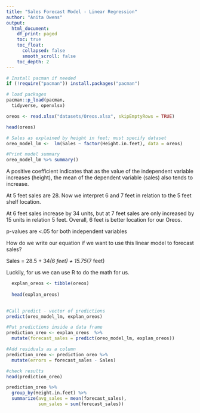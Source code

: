 ```yaml
---
title: "Sales Forecast Model - Linear Regression"
author: "Anita Owens"
output:
  html_document:
    df_print: paged
    toc: true
    toc_float:
      collapsed: false
      smooth_scroll: false
    toc_depth: 2
---
```



```r
# Install pacman if needed
if (!require("pacman")) install.packages("pacman")

# load packages
pacman::p_load(pacman,
  tidyverse, openxlsx)
```


```r
oreos <- read.xlsx("datasets/Oreos.xlsx", skipEmptyRows = TRUE)
```


```r
head(oreos)
```



```r

# Sales as explained by height in feet; must specify dataset
oreo_model_lm <-  lm(Sales ~ factor(Height.in.feet), data = oreos) 

```



```r

#Print model summary
oreo_model_lm %>% summary()

```


A positive coefficient indicates that as the value of the independent variable increases (height), the mean of the dependent variable (sales) also tends to increase.

At 5 feet sales are 28. Now we interpret 6 and 7 feet in relation to the 5 feet shelf location.

At 6 feet sales increase by 34 units, but at 7 feet sales are only increased by 15 units in relation 5 feet. Overall, 6 feet is better location for our Oreos.

p-values are <.05 for both independent variables


How do we write our equation if we want to use this linear model to forecast sales?

Sales = 28.5 + 34*(6 feet) + 15.75*(7 feet)

Luckily, for us we can use R to do the math for us.

```r

  explan_oreos <- tibble(oreos)
  
  head(explan_oreos)
  
```

```r

#Call predict - vector of predictions
predict(oreo_model_lm, explan_oreos)

```


```r

#Put predictions inside a data frame
prediction_oreo <- explan_oreos  %>% 
  mutate(forecast_sales = predict(oreo_model_lm, explan_oreos))

#Add residuals as a column
prediction_oreo <- prediction_oreo %>% 
  mutate(errors = forecast_sales - Sales)

#check results
head(prediction_oreo)
```



```r
prediction_oreo %>% 
  group_by(Height.in.feet) %>% 
  summarize(avg_sales = mean(forecast_sales),
            sum_sales = sum(forecast_sales))
```

